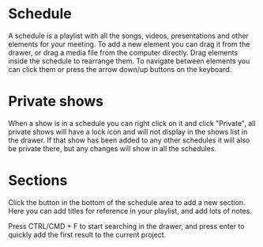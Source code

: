 # Schedule
A schedule is a playlist with all the songs, videos, presentations and other elements for your meeting. To add a new element you can drag it from the drawer, or drag a media file from the computer directly. Drag elements inside the schedule to rearrange them.
To navigate between elements you can click them or press the arrow down/up buttons on the keyboard.
# Private shows
When a show is in a schedule you can right click on it and click "Private", all private shows will have a lock icon and will not display in the shows list in the drawer. If that show has been added to any other schedules it will also be private there, but any changes will show in all the schedules.
# Sections
Click the button in the bottom of the schedule area to add a new section. Here you can add titles for reference in your playlist, and add lots of notes.

<CardGroup cols="1">
  <Card title="TIP">
    Press CTRL/CMD + F to start searching in the drawer, and press enter to quickly add the first result to the current project.
  </Card>
</CardGroup>